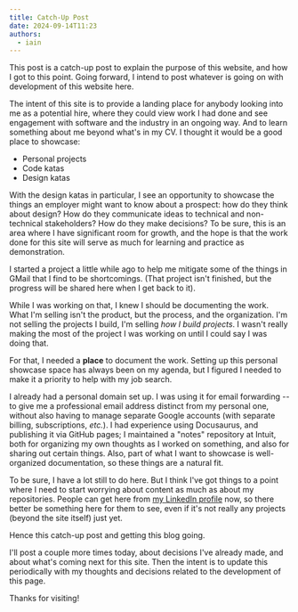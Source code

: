```yaml
---
title: Catch-Up Post
date: 2024-09-14T11:23
authors:
  - iain
---
```


This post is a catch-up post to explain the purpose of this website, and how I got to this point. Going forward, I intend to post
whatever is going on with development of this website here.

<!-- truncate -->

The intent of this site is to provide a landing place for anybody
looking into me as a potential hire, where they could view work I had done and
see engagement with software and the industry in an ongoing way. And to 
learn something about me beyond what's in my CV. I thought it
would be a good place to showcase:

  * Personal projects
  * Code katas
  * Design katas
  
With the design katas in particular, I see an opportunity to showcase the things
an employer might want to know about a prospect: how do they think about design?
How do they communicate ideas to technical and non-technical stakeholders? How
do they make decisions? To be sure, this is an area where I have significant
room for growth, and the hope is that the work done for this site will serve as
much for learning and practice as demonstration.

I started a project a little while ago to help me mitigate some of the
things in GMail that I find to be shortcomings.  (That project isn't
finished, but the progress will be shared here when I get back to it).

While I was working on that, I knew I should be documenting the work. What I'm
selling isn't the product, but the process, and the organization. I'm not
selling the projects I build, I'm selling _how I build projects_. I wasn't
really making the most of the project I was working on until I could say I
was doing that.

For that, I needed a **place** to document the work.  Setting up this
personal showcase space has always been on my agenda, but I figured I needed to
make it a priority to help with my job search.

I already had a personal domain set up. I was using it for email forwarding --
to give me a professional email address distinct from my personal one, without
also having to manage separate Google accounts (with separate billing,
subscriptions, _etc._). I had experience using Docusaurus, and publishing it via
GitHub pages; I maintained a "notes" repository at Intuit, both for organizing
my own thoughts as I worked on something, and also for sharing out certain
things. Also, part of what I want to showcase is well-organized documentation,
so these things are a natural fit.

To be sure, I have a lot still to do here. But I think I've got things to a
point where I need to start worrying about content as much as about my
repositories. People can get here from [my LinkedIn profile](https://linkedin/in/IainDavis-dev) 
now, so there better be something here for them to see, even if it's not really
any projects (beyond the site itself) just yet.

Hence this catch-up post and getting this blog going.

I'll post a couple more times today, about decisions I've already made, and
about what's coming next for this site. Then the intent is to update this
periodically with my thoughts and decisions related to the development of this
page.

Thanks for visiting!

